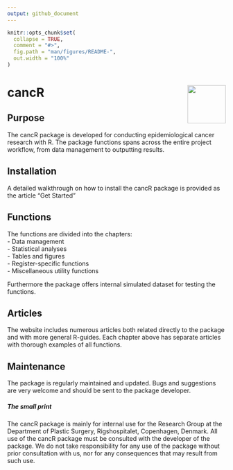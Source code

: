 ```yaml
---
output: github_document
---
```


<!-- README.md is generated from README.Rmd. Please edit that file -->

```r
knitr::opts_chunk$set(
  collapse = TRUE,
  comment = "#>",
  fig.path = "man/figures/README-",
  out.width = "100%"
)
```

# cancR <img src="man/figures/logo.png" align="right" height="88" alt="" />

<!-- badges: start -->
<!-- badges: end -->

## Purpose

The cancR package is developed for conducting epidemiological cancer research with R. The package functions spans across the entire project workflow, from data management to outputting results.

## Installation

A detailed walkthrough on how to install the cancR package is provided as the article "Get Started"

## Functions

The functions are divided into the chapters:  
- Data management \
- Statistical analyses \
- Tables and figures \
- Register-specific functions \
- Miscellaneous utility functions \

Furthermore the package offers internal simulated dataset for testing the functions.

## Articles

The website includes numerous articles both related directly to the package and with more general R-guides.
Each chapter above has separate articles with thorough examples of all functions. 

## Maintenance

The package is regularly maintained and updated. Bugs and suggestions are very welcome and should be sent to the package developer.



##### The small print

The cancR package is mainly for internal use for the Research Group at the Department of Plastic Surgery, Rigshospitalet, Copenhagen, Denmark. All use of the cancR package must be consulted with the developer of the package. We do not take responsibility for any use of the package without prior consultation with us, nor for any consequences that may result from such use.
